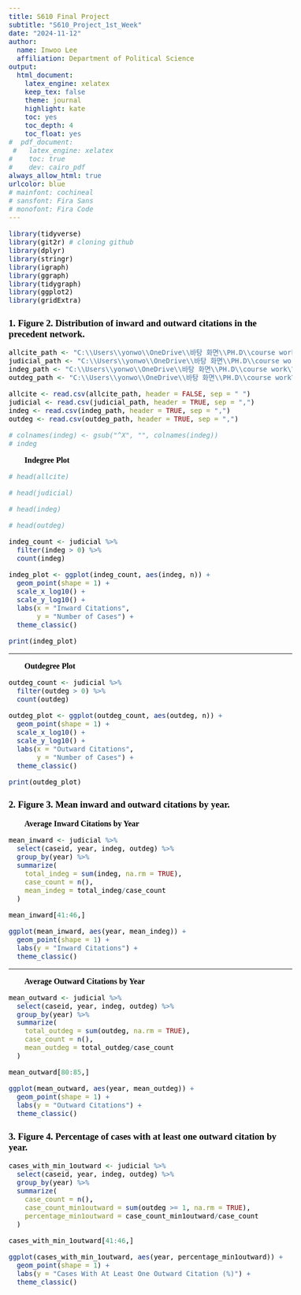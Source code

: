 ---
title: S610 Final Project
subtitle: "S610_Project_1st_Week"
date: "2024-11-12"
author:
  name: Inwoo Lee
  affiliation: Department of Political Science
output: 
  html_document:
    latex_engine: xelatex
    keep_tex: false
    theme: journal
    highlight: kate
    toc: yes
    toc_depth: 4
    toc_float: yes
#  pdf_document:
 #   latex_engine: xelatex
#    toc: true
#    dev: cairo_pdf
always_allow_html: true
urlcolor: blue
# mainfont: cochineal
# sansfont: Fira Sans
# monofont: Fira Code
---

<style>

body {
  font-family: 'Times New Roman', Times, serif; /* Example of changing the font for the entire document */
  font-size: 16px; /* Adjust the font size if needed */
  color: black; /* Ensures the body text is black */
}

p {
  text-align: justify;
  text-indent: 2em;
  color: black; /* Ensures paragraph text is black */
}

</style>

```{r, message = FALSE}
library(tidyverse)
library(git2r) # cloning github
library(dplyr)
library(stringr)
library(igraph)
library(ggraph)
library(tidygraph)
library(ggplot2)
library(gridExtra)
```

### 1. Figure 2. Distribution of inward and outward citations in the precedent network.


```{r, echo = FALSE}
allcite_path <- "C:\\Users\\yonwo\\OneDrive\\바탕 화면\\PH.D\\course work\\3rd Semester\\Intro to Statistical Computing\\Final Project\\Judicial\\allcites.txt"
judicial_path <- "C:\\Users\\yonwo\\OneDrive\\바탕 화면\\PH.D\\course work\\3rd Semester\\Intro to Statistical Computing\\Final Project\\Judicial\\judicial.csv"
indeg_path <- "C:\\Users\\yonwo\\OneDrive\\바탕 화면\\PH.D\\course work\\3rd Semester\\Intro to Statistical Computing\\Final Project\\Judicial\\indegmat.txt"
outdeg_path <- "C:\\Users\\yonwo\\OneDrive\\바탕 화면\\PH.D\\course work\\3rd Semester\\Intro to Statistical Computing\\Final Project\\Judicial\\outdegmat.txt"

allcite <- read.csv(allcite_path, header = FALSE, sep = " ")
judicial <- read.csv(judicial_path, header = TRUE, sep = ",")
indeg <- read.csv(indeg_path, header = TRUE, sep = ",")
outdeg <- read.csv(outdeg_path, header = TRUE, sep = ",")
```

```{r, echo = FALSE}
# colnames(indeg) <- gsub("^X", "", colnames(indeg))
# indeg
```


<b>Indegree Plot</b>

```{r, echo = FALSE}
# head(allcite)
```

```{r, echo = FALSE}
# head(judicial)
```

```{r, echo = FALSE}
# head(indeg)
```

```{r, echo = FALSE}
# head(outdeg)
```


```{r}
indeg_count <- judicial %>% 
  filter(indeg > 0) %>% 
  count(indeg)
```

```{r}
indeg_plot <- ggplot(indeg_count, aes(indeg, n)) +
  geom_point(shape = 1) +
  scale_x_log10() +
  scale_y_log10() +
  labs(x = "Inward Citations",
       y = "Number of Cases") +
  theme_classic()
```
```{r}
print(indeg_plot)
```

___

<b>Outdegree Plot</b>

```{r}
outdeg_count <- judicial %>% 
  filter(outdeg > 0) %>% 
  count(outdeg)
```

```{r}
outdeg_plot <- ggplot(outdeg_count, aes(outdeg, n)) +
  geom_point(shape = 1) +
  scale_x_log10() +
  scale_y_log10() +
  labs(x = "Outward Citations",
       y = "Number of Cases") +
  theme_classic()
```
```{r}
print(outdeg_plot)
```

### 2. Figure 3. Mean inward and outward citations by year.

<b>Average Inward Citations by Year</b>

```{r}
mean_inward <- judicial %>% 
  select(caseid, year, indeg, outdeg) %>% 
  group_by(year) %>% 
  summarize(
    total_indeg = sum(indeg, na.rm = TRUE),
    case_count = n(),
    mean_indeg = total_indeg/case_count
  )

mean_inward[41:46,]
```


```{r}
ggplot(mean_inward, aes(year, mean_indeg)) +
  geom_point(shape = 1) +
  labs(y = "Inward Citations") +
  theme_classic()
```

___

<b>Average Outward Citations by Year</b>

```{r}
mean_outward <- judicial %>% 
  select(caseid, year, indeg, outdeg) %>% 
  group_by(year) %>% 
  summarize(
    total_outdeg = sum(outdeg, na.rm = TRUE),
    case_count = n(),
    mean_outdeg = total_outdeg/case_count
  )

mean_outward[80:85,]
```

```{r}
ggplot(mean_outward, aes(year, mean_outdeg)) +
  geom_point(shape = 1) +
  labs(y = "Outward Citations") + 
  theme_classic()
```

### 3. Figure 4. Percentage of cases with at least one outward citation by year.

```{r}
cases_with_min_1outward <- judicial %>% 
  select(caseid, year, indeg, outdeg) %>% 
  group_by(year) %>% 
  summarize(
    case_count = n(),
    case_count_min1outward = sum(outdeg >= 1, na.rm = TRUE),
    percentage_min1outward = case_count_min1outward/case_count
  )

cases_with_min_1outward[41:46,]
```

```{r}
ggplot(cases_with_min_1outward, aes(year, percentage_min1outward)) +
  geom_point(shape = 1) +
  labs(y = "Cases With At Least One Outward Citation (%)") +
  theme_classic()
```







